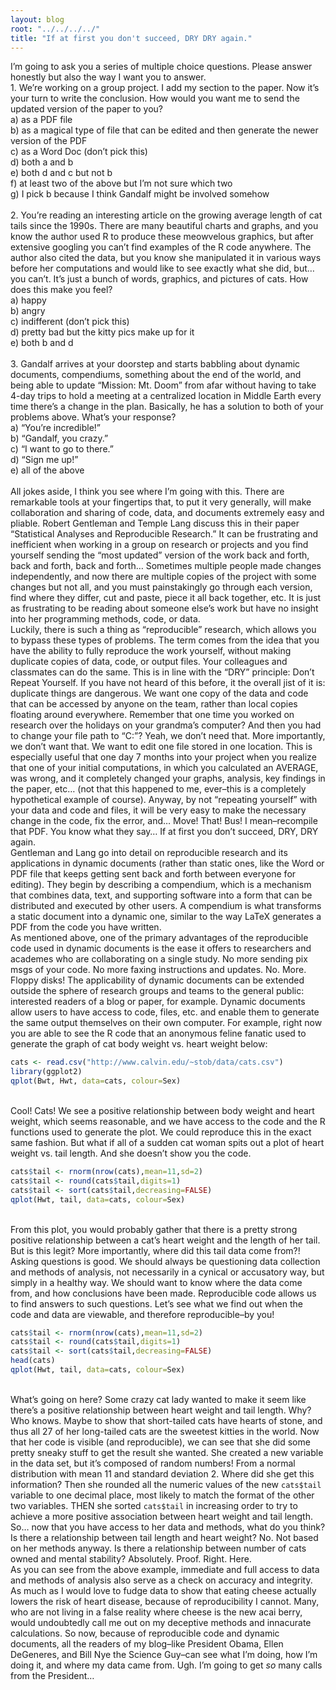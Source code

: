 ```yaml
---
layout: blog
root: "../../../../"
title: "If at first you don't succeed, DRY DRY again."
---
```


I'm going to ask you a series of multiple choice questions. Please answer honestly but also the way I want you to answer.
</br>
1. We're working on a group project. I add my section to the paper. Now it's your turn to write the conclusion. How would you want me to send the updated version of the paper to you?  
a) as a PDF file  
b) as a magical type of file that can be edited and then generate the newer version of the PDF  
c) as a Word Doc (don't pick this)  
d) both a and b  
e) both d and c but not b  
f) at least two of the above but I'm not sure which two  
g) I pick b because I think Gandalf might be involved somehow  
</br>
2. You're reading an interesting article on the growing average length of cat tails since the 1990s. There are many beautiful charts and graphs, and you know the author used R to produce these meowvelous graphics, but after extensive googling you can't find examples of the R code anywhere. The author also cited the data, but you know she manipulated it in various ways before her computations and would like to see exactly what she did, but... you can't. It's just a bunch of words, graphics, and pictures of cats. How does this make you feel?  
a) happy  
b) angry  
c) indifferent (don't pick this)  
d) pretty bad but the kitty pics make up for it  
e) both b and d  
</br>
3. Gandalf arrives at your doorstep and starts babbling about dynamic documents, compendiums, something about the end of the world, and being able to update "Mission: Mt. Doom" from afar without having to take 4-day trips to hold a meeting at a centralized location in Middle Earth every time there's a change in the plan. Basically, he has a solution to both of your problems above. What's your response?  
a) "You're incredible!"  
b) "Gandalf, you crazy."  
c) "I want to go to there."  
d) "Sign me up!"  
e) all of the above  
</br>
All jokes aside, I think you see where I'm going with this. There are remarkable tools at your fingertips that, to put it very generally, will make collaboration and sharing of code, data, and documents extremely easy and pliable. Robert Gentleman and Temple Lang discuss this in their paper "Statistical Analyses and Reproducible Research." It can be frustrating and inefficient when working in a group on research or projects and you find yourself sending the "most updated" version of the work back and forth, back and forth, back and forth... Sometimes multiple people made changes independently, and now there are multiple copies of the project with some changes but not all, and you must painstakingly go through each version, find where they differ, cut and paste, piece it all back together, etc. It is just as frustrating to be reading about someone else's work but have no insight into her programming methods, code, or data. 
</br>
Luckily, there is such a thing as "reproducible" research, which allows you to bypass these types of problems. The term comes from the idea that you have the ability to fully reproduce the work yourself, without making duplicate copies of data, code, or output files. Your colleagues and classmates can do the same. This is in line with the "DRY" principle: Don't Repeat Yourself. If you have not heard of this before, it the overall jist of it is: duplicate things are dangerous. We want one copy of the data and code that can be accessed by anyone on the team, rather than local copies floating around everywhere. Remember that one time you worked on research over the holidays on your grandma's computer? And then you had to change your file path to "C:\Users\Granny\Documents\PumpkinsWork"? Yeah, we don't need that. More importantly, we don't want that. We want to edit one file stored in one location. This is especially useful that one day 7 months into your project when you realize that one of your initial computations, in which you calculated an AVERAGE, was wrong, and it completely changed your graphs, analysis, key findings in the paper, etc... (not that this happened to me, ever--this is a completely hypothetical example of course). Anyway, by not "repeating yourself" with your data and code and files, it will be very easy to make the necessary change in the code, fix the error, and... Move! That! Bus! I mean--recompile that PDF. You know what they say... If at first you don't succeed, DRY, DRY again.
</br>
Gentleman and Lang go into detail on reproducible research and its applications in dynamic documents (rather than static ones, like the Word or PDF file that keeps getting sent back and forth between everyone for editing). They begin by describing a compendium, which is a mechanism that combines data, text, and supporting software into a form that can be distributed and executed by other users. A compendium is what transforms a static document into a dynamic one, similar to the way LaTeX generates a PDF from the code you have written.
</br>
As mentioned above, one of the primary advantages of the reproducible code used in dynamic documents is the ease it offers to researchers and academes who are collaborating on a single study. No more sending pix msgs of your code. No more faxing instructions and updates. No. More. Floppy disks! The applicability of dynamic documents can be extended outside the sphere of research groups and teams to the general public: interested readers of a blog or paper, for example. Dynamic documents allow users to have access to code, files, etc. and enable them to generate the same output themselves on their own computer. For example, right now you are able to see the R code that an anonymous feline fanatic used to generate the graph of cat body weight vs. heart weight below:
</br>
```r
cats <- read.csv("http://www.calvin.edu/~stob/data/cats.csv")
library(ggplot2)
qplot(Bwt, Hwt, data=cats, colour=Sex)
```
</br>
Cool! Cats! We see a positive relationship between body weight and heart weight, which seems reasonable, and we have access to the code and the R functions used to generate the plot. We could reproduce this in the exact same fashion. But what if all of a sudden cat woman spits out a plot of heart weight vs. tail length. And she doesn't show you the code.
</br>
```r
cats$tail <- rnorm(nrow(cats),mean=11,sd=2)
cats$tail <- round(cats$tail,digits=1)
cats$tail <- sort(cats$tail,decreasing=FALSE)
qplot(Hwt, tail, data=cats, colour=Sex)
```
</br>
From this plot, you would probably gather that there is a pretty strong positive relationship between a cat's heart weight and the length of her tail. But is this legit? More importantly, where did this tail data come from?! Asking questions is good. We should always be questioning data collection and methods of analysis, not necessarily in a cynical or accusatory way, but simply in a healthy way. We should want to know where the data come from, and how conclusions have been made. Reproducible code allows us to find answers to such questions. Let's see what we find out when the code and data are viewable, and therefore reproducible--by you!
</br>
```r
cats$tail <- rnorm(nrow(cats),mean=11,sd=2)
cats$tail <- round(cats$tail,digits=1)
cats$tail <- sort(cats$tail,decreasing=FALSE)
head(cats)
qplot(Hwt, tail, data=cats, colour=Sex)
```
</br>
What's going on here? Some crazy cat lady wanted to make it seem like there's a positive relationship between heart weight and tail length. Why? Who knows. Maybe to show that short-tailed cats have hearts of stone, and thus all 27 of her long-tailed cats are the sweetest kitties in the world. Now that her code is visible (and reproducible), we can see that she did some pretty sneaky stuff to get the result she wanted. She created a new variable in the data set, but it's composed of random numbers! From a normal distribution with mean 11 and standard deviation 2. Where did she get this information? Then she rounded all the numeric values of the new `cats$tail` variable to one decimal place, most likely to match the format of the other two variables. THEN she sorted `cats$tail` in increasing order to try to achieve a more positive association between heart weight and tail length. So... now that you have access to her data and methods, what do you think? Is there a relationship between tail length and heart weight? No. Not based on her methods anyway. Is there a relationship between number of cats owned and mental stability? Absolutely. Proof. Right. Here.
</br>
As you can see from the above example, immediate and full access to data and methods of analysis also serve as a check on accuracy and integrity. As much as I would love to fudge data to show that eating cheese actually lowers the risk of heart disease, because of reproducibility I cannot. Many, who are not living in a false reality where cheese is the new acai berry, would undoubtedly call me out on my deceptive methods and innacurate calculations. So now, because of reproducible code and dynamic documents, all the readers of my blog--like President Obama, Ellen DeGeneres, and Bill Nye the Science Guy--can see what I'm doing, how I'm doing it, and where my data came from. Ugh. I'm going to get *so* many calls from the President...
</br>
</br>